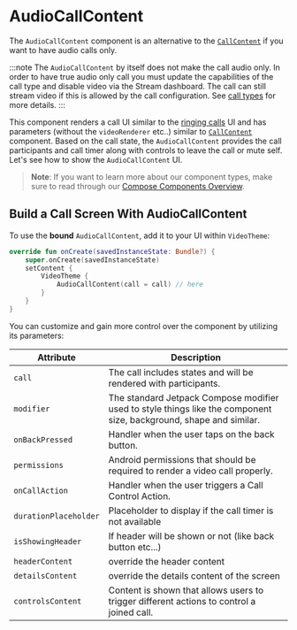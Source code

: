 # AudioCallContent

The `AudioCallContent` component is an alternative to the [`CallContent`](./1-call-content.mdx) if you want to have audio calls only.

:::note
The `AudioCallContent` by itself does not make the call audio only.
In order to have true audio only call you must update the capabilities of the call type and disable video via the Stream dashboard.
The call can still stream video if this is allowed by the call configuration. See [call types](../.././03-guides/06-call-types.mdx) for more details.
:::

This component renders a call UI similar to the [ringing calls](./05-ringing-call.mdx) UI and has parameters (without the `videoRenderer` etc..) similar to [`CallContent`](./01-call-content.mdx) component.
Based on the call state, the `AudioCallContent` provides the call participants and call timer along with controls to leave the call or mute self.
Let's see how to show the `AudioCallContent` UI.

> **Note**: If you want to learn more about our component types, make sure to read through our [Compose Components Overview](../01-overview.mdx).

## Build a Call Screen With AudioCallContent

To use the **bound** `AudioCallContent`, add it to your UI within `VideoTheme`:

```kotlin
override fun onCreate(savedInstanceState: Bundle?) {
    super.onCreate(savedInstanceState)
    setContent {
        VideoTheme {
            AudioCallContent(call = call) // here
        }
    }
}
```
You can customize and gain more control over the component by utilizing its parameters:

| Attribute | Description |
| --- | --- |
| `call` | The call includes states and will be rendered with participants. |
| `modifier` | The standard Jetpack Compose modifier used to style things like the component size, background, shape and similar. |
| `onBackPressed` | Handler when the user taps on the back button. |
| `permissions` | Android permissions that should be required to render a video call properly. |
| `onCallAction` | Handler when the user triggers a Call Control Action. |
| `durationPlaceholder` | Placeholder to display if the call timer is not available |
| `isShowingHeader` | If header will be shown or not (like back button etc...) |
| `headerContent` | override the header content |
| `detailsContent` | override the details content of the screen |
| `controlsContent` | Content is shown that allows users to trigger different actions to control a joined call. |




